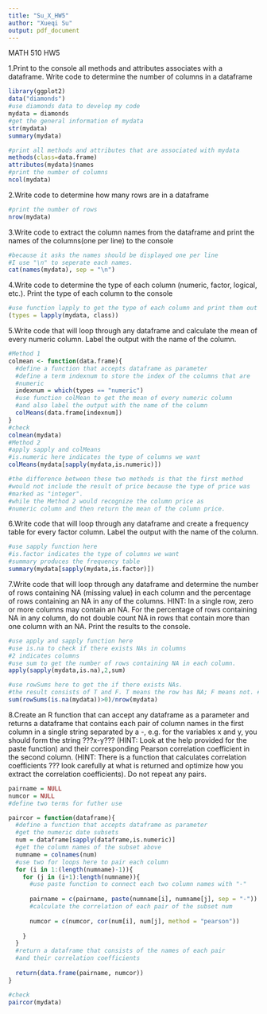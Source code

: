 ```yaml
---
title: "Su_X_HW5"
author: "Xueqi Su"
output: pdf_document
---
```

MATH 510
HW5

1.Print to the console all methods and attributes associates with	a	dataframe. Write code	to determine the number	of columns in	a dataframe


```r
library(ggplot2)
data("diamonds")
#use diamonds data to develop my code
mydata = diamonds
#get the general information of mydata
str(mydata)
summary(mydata)

#print all methods and attributes that are associated with mydata
methods(class=data.frame)
attributes(mydata)$names
#print the number of columns
ncol(mydata)
```

2.Write code to determine how many rows are in a dataframe
```r
#print the number of rows
nrow(mydata)
```

3.Write code to extract the column names from the dataframe and print the names of the columns(one per line) to the console
```r
#because it asks the names should be displayed one per line
#I use "\n" to seperate each names.
cat(names(mydata), sep = "\n")
```

4.Write	code to	determine	the	type of	each column	(numeric,	factor, logical, etc.).	Print	the	type of	each column	to the	console
```r
#use function lapply to get the type of each column and print them out
(types = lapply(mydata, class))
```

5.Write	code that	will loop	through	any	dataframe	and	calculate	the	mean of	every	numeric	column. Label	the	output with	the	name of	the	column.
```r
#Method 1 
colmean <- function(data.frame){
  #define a function that accepts dataframe as parameter
  #define a term indexnum to store the index of the columns that are
  #numeric
  indexnum = which(types == "numeric")
  #use function colMean to get the mean of every numeric column
  #and also label the output with the name of the column
  colMeans(data.frame[indexnum])
}
#check
colmean(mydata)
#Method 2
#apply sapply and colMeans
#is.numeric here indicates the type of columns we want
colMeans(mydata[sapply(mydata,is.numeric)])

#the difference between these two methods is that the first method
#would not include the result of price because the type of price was
#marked as "integer".
#while the Method 2 would recognize the column price as 
#numeric column and then return the mean of the column price.
```

6.Write	code that	will loop	through	any	dataframe	and	create a frequency	table	for	every	factor column. Label the output	with the name of	the	column.
```r
#use sapply function here
#is.factor indicates the type of columns we want
#summary produces the frequency table
summary(mydata[sapply(mydata,is.factor)])
```

7.Write	code that	will loop	through	any	dataframe	and	determine	the	number of	rows containing	NA (missing	value) in	each column and the	percentage of rows containing	an NA in any of	the	columns. HINT: In	a	single row,	zero or more columns	may	contain	an	NA.	For	the	percentage of	rows	containing NA in	any	column,	do	not	double	count	NA in	rows that	contain	more than	one	column with	an NA. Print	the	results	to	the	console.
```r
#use apply and sapply function here
#use is.na to check if there exists NAs in columns
#2 indicates columns
#use sum to get the number of rows containing NA in each column.
apply(sapply(mydata,is.na),2,sum)

#use rowSums here to get the if there exists NAs.
#the result consists of T and F. T means the row has NA; F means not. #divided by the number of rows to get the percentage. 
sum(rowSums(is.na(mydata))>0)/nrow(mydata)
```

8.Create an	R	function that	can	accept any dataframe as	a	parameter	and	returns	a dataframe	that contains	each pair	of column names	in	the	first	column in	a	single string	separated	by	a	-, e.g. for the	variables	x	and	y, you should	form the string	???x-y??? (HINT: Look	at	the	help provided	for	the	paste	function)	and	their	corresponding	Pearson	correlation	coefficient	in the second	column.	(HINT: There	is	a	function that calculates correlation coefficients	??? look carefully	at what	is returned	and	optimize how you extract the correlation	coefficients). Do	not	repeat any pairs.
```r
pairname = NULL
numcor = NULL
#define two terms for futher use

paircor = function(dataframe){
  #define a function that accepts dataframe as parameter
  #get the numeric date subsets
  num = dataframe[sapply(dataframe,is.numeric)]
  #get the column names of the subset above
  numname = colnames(num)
  #use two for loops here to pair each column
  for (i in 1:(length(numname)-1)){
    for (j in (i+1):length(numname)){
      #use paste function to connect each two column names with "-"
      
      pairname = c(pairname, paste(numname[i], numname[j], sep = "-")) 
      #calculate the correlation of each pair of the subset num
      
      numcor = c(numcor, cor(num[i], num[j], method = "pearson"))
      
    }
  }
  #return a dataframe that consists of the names of each pair 
  #and their correlation coefficients 
  
  return(data.frame(pairname, numcor))
}

#check
paircor(mydata)
```

